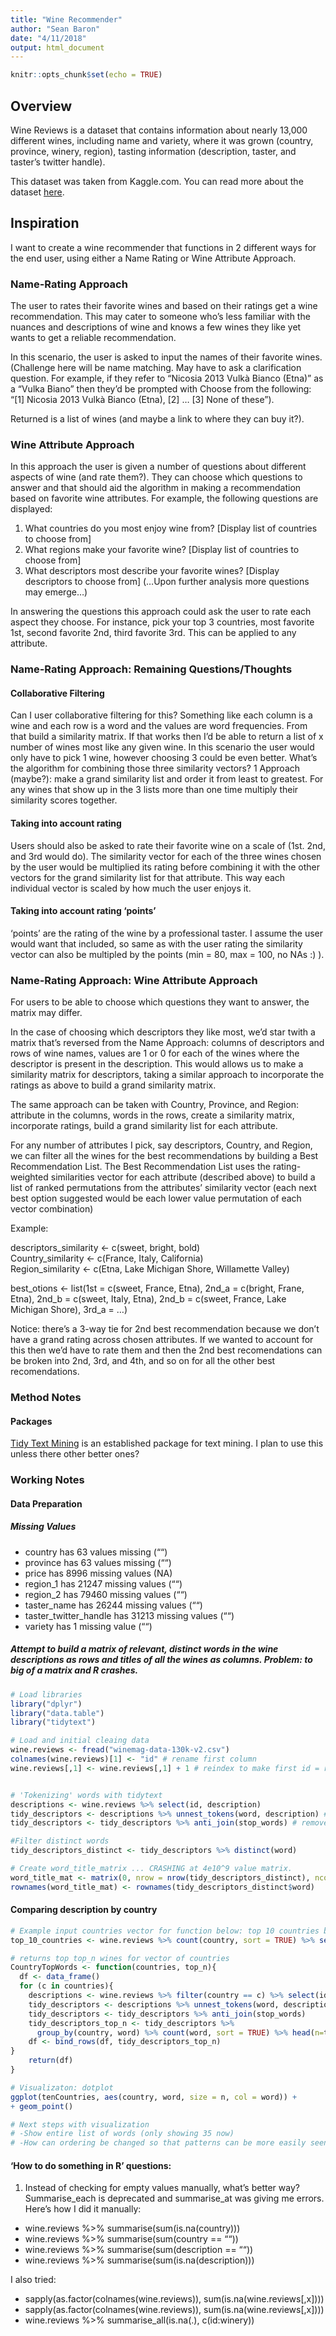 ```yaml
---
title: "Wine Recommender"
author: "Sean Baron"
date: "4/11/2018"
output: html_document
---
```


```r
knitr::opts_chunk$set(echo = TRUE)
```

## Overview

Wine Reviews is a dataset that contains information about nearly 13,000 different wines, including name and variety, where it was grown (country, province, winery, region), tasting information (description, taster, and taster's twitter handle). 

This dataset was taken from Kaggle.com. You can read more about the dataset [here](https://www.kaggle.com/zynicide/wine-reviews). 

## Inspiration

I want to create a wine recommender that functions in 2 different ways for the end user, using either a Name Rating or Wine Attribute Approach.

### Name-Rating Approach

The user to rates their favorite wines and based on their ratings get a wine recommendation. This may cater to someone who's less familiar with the nuances and descriptions of wine and knows a few wines they like yet wants to get a reliable recommendation. 

In this scenario, the user is asked to input the names of their favorite wines. (Challenge here will be name matching. May have to ask a clarification question. For example, if they refer to "Nicosia 2013 Vulkà Bianco  (Etna)" as a "Vulka Biano" then they'd be prompted with Choose from the following: "[1] Nicosia 2013 Vulkà Bianco  (Etna), [2] ... [3] None of these"). 

Returned is a list of wines (and maybe a link to where they can buy it?). 

### Wine Attribute Approach

In this approach the user is given a number of questions about different aspects of wine (and rate them?). They can choose which questions to answer and that should aid the algorithm in making a recommendation based on favorite wine attributes. For example, the following questions are displayed:

1) What countries do you most enjoy wine from? [Display list of countries to choose from]
2) What regions make your favorite wine? [Display list of countries to choose from]
3) What descriptors most describe your favorite wines? [Display descriptors to choose from]
(...Upon further analysis more questions may emerge...)

In answering the questions this approach could ask the user to rate each aspect they choose. For instance, pick your top 3 countries, most favorite 1st, second favorite 2nd, third favorite 3rd. This can be applied to any attribute.

### Name-Rating Approach: Remaining Questions/Thoughts

#### Collaborative Filtering

Can I user collaborative filtering for this? Something like each column is a wine and each row is a word and the values are word frequencies. From that build a similarity matrix. If that works then I'd be able to return a list of x number of wines most like any given wine. In this scenario the user would only have to pick 1 wine, however choosing 3 could be even better. What's the algorithm for combining those three similarity vectors? 1 Approach (maybe?): make a grand similarity list and order it from least to greatest. For any wines that show up in the 3 lists more than one time multiply their similarity scores together.


#### Taking into account rating

Users should also be asked to rate their favorite wine on a scale of (1st. 2nd, and 3rd would do). The similarity vector for each of the three wines chosen by the user would be multiplied its rating before combining it with the other vectors for the grand similarity list for that attribute. This way each individual vector is scaled by how much the user enjoys it.

#### Taking into account rating 'points'

'points' are the rating of the wine by a professional taster. I assume the user would want that included, so same as with the user rating the similarity vector can also be multipled by the points (min = 80, max = 100, no NAs :) ).

### Name-Rating Approach: Wine Attribute Approach

For users to be able to choose which questions they want to answer, the matrix may differ. 

In the case of choosing which descriptors they like most, we'd star twith a matrix that's reversed from the Name Approach: columns of descriptors and rows of wine names, values are 1 or 0 for each of the wines where the descriptor is present in the description. This would allows us to make a similarity matrix for descriptors, taking a similar approach to incorporate the ratings as above to build a grand similarity matrix. 

The same approach can be taken with Country, Province, and Region: attribute in the columns, words in the rows, create a similarity matrix, incorporate ratings, build a grand similarity list for each attribute. 

For any number of attributes I pick, say descriptors, Country, and Region, we can filter all the wines for the best recommendations by building a Best Recommendation List. The Best Recommendation List uses the rating-weighted similarities vector for each attribute (described above) to build a list of ranked permutations from the attributes' similarity vector (each next best option suggested would be each lower value permutation of each vector combination)

Example: 

descriptors_similarity <- c(sweet, bright, bold)  
Country_similarity <- c(France, Italy, California)  
Region_similarity <- c(Etna, Lake Michigan Shore, Willamette Valley)  

best_otions <- list(1st = c(sweet, France, Etna), 2nd_a = c(bright, Frane, Etna), 
                    2nd_b = c(sweet, Italy, Etna), 2nd_b = c(sweet, France, Lake Michigan Shore), 
                    3rd_a = ...)

Notice: there's a 3-way tie for 2nd best recommendation because we don't have a grand rating across chosen attributes. If we wanted to account for this then we'd have to rate them and then the 2nd best recomendations can be broken into 2nd, 3rd, and 4th, and so on for all the other best recomendations. 

### Method Notes

#### Packages

[Tidy Text Mining](www.tidytextmining.com) is an established package for text mining. I plan to use this unless there other better ones?

### Working Notes

#### Data Preparation
##### Missing Values
 
* country has 63 values missing ("")
* province has 63 values missing ("")
* price has 8996 missing values (NA)
* region_1 has 21247 missing values ("")
* region_2 has 79460 missing values ("")
* taster_name has 26244 missing values ("")
* taster_twitter_handle has 31213 missing values ("")
* variety has 1 missing value ("")

##### Attempt to build a matrix of relevant, distinct words in the wine descriptions as rows and titles of all the wines as columns. **Problem: to big of a matrix and R crashes.**

```r
# Load libraries
library("dplyr")
library("data.table")
library("tidytext")

# Load and initial cleaing data
wine.reviews <- fread("winemag-data-130k-v2.csv")
colnames(wine.reviews)[1] <- "id" # rename first column
wine.reviews[,1] <- wine.reviews[,1] + 1 # reindex to make first id = rownumber = 1


# 'Tokenizing' words with tidytext
descriptions <- wine.reviews %>% select(id, description)
tidy_descriptors <- descriptions %>% unnest_tokens(word, description) # word is name of output column for each word, description is the input text to be tokenized
tidy_descriptors <- tidy_descriptors %>% anti_join(stop_words) # remove stop_words (like to, the, at, etc)

#Filter distinct words
tidy_descriptors_distinct <- tidy_descriptors %>% distinct(word)

# Create word_title_matrix ... CRASHING at 4e10^9 value matrix.    
word_title_mat <- matrix(0, nrow = nrow(tidy_descriptors_distinct), ncol = length(wine.reviews$title))
rownames(word_title_mat) <- rownames(tidy_descriptors_distinct$word)

```

#### Comparing description by country
```r
# Example input countries vector for function below: top 10 countries by number of wine reviews in dataset
top_10_countries <- wine.reviews %>% count(country, sort = TRUE) %>% select(country) %>% head(n=10)

# returns top top_n wines for vector of countries
CountryTopWords <- function(countries, top_n){ 
  df <- data_frame()
  for (c in countries){
    descriptions <- wine.reviews %>% filter(country == c) %>% select(id, country, description)
    tidy_descriptors <- descriptions %>% unnest_tokens(word, description)
    tidy_descriptors <- tidy_descriptors %>% anti_join(stop_words)
    tidy_descriptors_top_n <- tidy_descriptors %>% 
      group_by(country, word) %>% count(word, sort = TRUE) %>% head(n=top_n)
    df <- bind_rows(df, tidy_descriptors_top_n)
}
    return(df)
}

# Visualizaton: dotplot 
ggplot(tenCountries, aes(country, word, size = n, col = word)) +
+ geom_point()

# Next steps with visualization
# -Show entire list of words (only showing 35 now)
# -How can ordering be changed so that patterns can be more easily seen from visualization
```



#### 'How to do something in R' questions:

1) Instead of checking for empty values manually, what's better way? Summarise_each is deprecated and summarise_at was giving me errors. Here's how I did it manually:

* wine.reviews %>% summarise(sum(is.na(country)))
* wine.reviews %>% summarise(sum(country == ""))
* wine.reviews %>% summarise(sum(description == ""))
* wine.reviews %>% summarise(sum(is.na(description)))  
  
I also tried:
  
* sapply(as.factor(colnames(wine.reviews)), sum(is.na(wine.reviews[,x])))
* sapply(as.factor(colnames(wine.reviews)), sum(is.na(wine.reviews[,x])))
* wine.reviews %>% summarise_all(is.na(.), c(id:winery))








